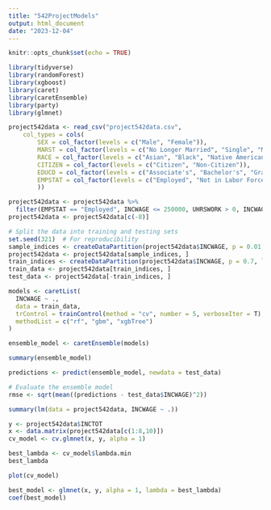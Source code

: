 ```yaml
---
title: "542ProjectModels"
output: html_document
date: "2023-12-04"
---
```


```r
knitr::opts_chunk$set(echo = TRUE)
```

```r
library(tidyverse)
library(randomForest)
library(xgboost)
library(caret)
library(caretEnsemble)
library(party)
library(glmnet)
```

```r
project542data <- read_csv("project542data.csv", 
    col_types = cols( 
        SEX = col_factor(levels = c("Male", "Female")), 
        MARST = col_factor(levels = c("No Longer Married", "Single", "Married")),
        RACE = col_factor(levels = c("Asian", "Black", "Native American", "White", "Other")),
        CITIZEN = col_factor(levels = c("Citizen", "Non-Citizen")),
        EDUCD = col_factor(levels = c("Associate's", "Bachelor's", "Graduate Degree", "High School", "No Highschool", "Some College")),
        EMPSTAT = col_factor(levels = c("Employed", "Not in Labor Force", "Unemployed"))
        ))
```

```r
project542data <- project542data %>%
  filter(EMPSTAT == "Employed", INCWAGE <= 250000, UHRSWORK > 0, INCWAGE > 0, UHRSWORK < 99)
project542data <- project542data[c(-8)]
```


```r
# Split the data into training and testing sets
set.seed(321)  # For reproducibility
sample_indices <- createDataPartition(project542data$INCWAGE, p = 0.01, list = FALSE)
project542data <- project542data[sample_indices, ]
train_indices <- createDataPartition(project542data$INCWAGE, p = 0.7, list = FALSE)
train_data <- project542data[train_indices, ]
test_data <- project542data[-train_indices, ]
```

```r
models <- caretList(
  INCWAGE ~ .,
  data = train_data,
  trControl = trainControl(method = "cv", number = 5, verboseIter = T),
  methodList = c("rf", "gbm", "xgbTree")
)

ensemble_model <- caretEnsemble(models)

```

```r
summary(ensemble_model)
```

```r
predictions <- predict(ensemble_model, newdata = test_data)

# Evaluate the ensemble model
rmse <- sqrt(mean((predictions - test_data$INCWAGE)^2))
```

```r
summary(lm(data = project542data, INCWAGE ~ .))
```

```r
y <- project542data$INCTOT
x <- data.matrix(project542data[c(1:8,10)])
cv_model <- cv.glmnet(x, y, alpha = 1)
```

```r
best_lambda <- cv_model$lambda.min
best_lambda
```
```r
plot(cv_model) 
```

```r
best_model <- glmnet(x, y, alpha = 1, lambda = best_lambda)
coef(best_model)
```

